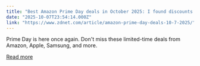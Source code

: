 ```yaml
---
title: "Best Amazon Prime Day deals in October 2025: I found discounts up to 56% off"
date: "2025-10-07T23:54:14.000Z"
link: "https://www.zdnet.com/article/amazon-prime-day-deals-10-7-2025/"
---
```


Prime Day is here once again. Don't miss these limited-time deals from Amazon, Apple, Samsung, and more.

[Read more](https://www.zdnet.com/article/amazon-prime-day-deals-10-7-2025/)
